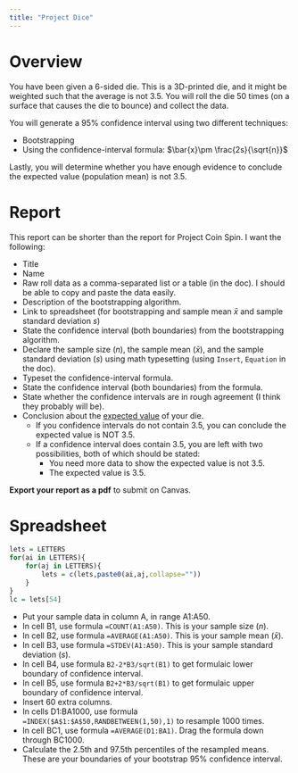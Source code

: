```yaml
---
title: "Project Dice"
---
```


# Overview

You have been given a 6-sided die. This is a 3D-printed die, and it might be weighted such that the average is not 3.5. You will roll the die 50 times (on a surface that causes the die to bounce) and collect the data.

You will generate a 95% confidence interval using two different techniques:

* Bootstrapping
* Using the confidence-interval formula: $\bar{x}\pm \frac{2s}{\sqrt{n}}$

Lastly, you will determine whether you have enough evidence to conclude the expected value (population mean) is not 3.5.

# Report

This report can be shorter than the report for Project Coin Spin. I want the following:

* Title
* Name
* Raw roll data as a comma-separated list or a table (in the doc). I should be able to copy and paste the data easily.
* Description of the bootstrapping algorithm.
* Link to spreadsheet (for bootstrapping and sample mean $\bar{x}$ and sample standard deviation $s$)
* State the confidence interval (both boundaries) from the bootstrapping algorithm.
* Declare the sample size ($n$), the sample mean ($\bar{x}$), and the sample standard deviation ($s$) using math typesetting (using `Insert`, `Equation` in the doc).
* Typeset the confidence-interval formula.
* State the confidence interval (both boundaries) from the formula.
* State whether the confidence intervals are in rough agreement (I think they probably will be).
* Conclusion about the [expected value](https://en.wikipedia.org/wiki/Expected_value) of your die.
    * If you confidence intervals do not contain 3.5, you can conclude the expected value is NOT 3.5.
    * If a confidence interval does contain 3.5, you are left with two possibilities, both of which should be stated:
        * You need more data to show the expected value is not 3.5.
        * The expected value is 3.5.
        
**Export your report as a pdf** to submit on Canvas.


# Spreadsheet

```r
lets = LETTERS
for(ai in LETTERS){
    for(aj in LETTERS){
        lets = c(lets,paste0(ai,aj,collapse=""))
    }
}
lc = lets[54]
```

* Put your sample data in column A, in range A1:A50.
* In cell B1, use formula `=COUNT(A1:A50)`. This is your sample size ($n$).
* In cell B2, use formula `=AVERAGE(A1:A50)`. This is your sample mean ($\bar{x}$).
* In cell B3, use formula `=STDEV(A1:A50)`. This is your sample standard deviation ($s$).
* In cell B4, use formula `B2-2*B3/sqrt(B1)` to get formulaic lower boundary of confidence interval.
* In cell B5, use formula `B2+2*B3/sqrt(B1)` to get formulaic upper boundary of confidence interval.
* Insert 60 extra columns.
* In cells D1:BA1000, use formula `=INDEX($A$1:$A$50,RANDBETWEEN(1,50),1)` to resample 1000 times.
* In cell BC1, use formula `=AVERAGE(D1:BA1)`. Drag the formula down through BC1000.
* Calculate the 2.5th and 97.5th percentiles of the resampled means. These are your boundaries of your bootstrap 95% confidence interval.





